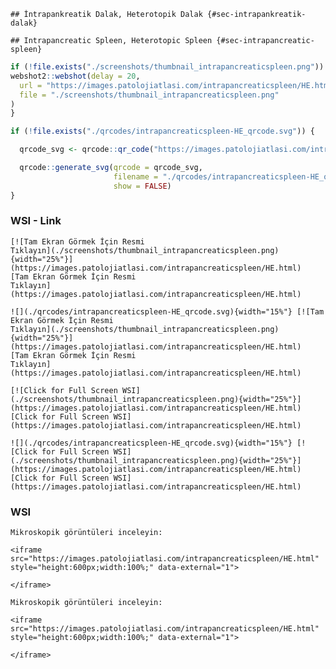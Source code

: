 
```asis
## İntrapankreatik Dalak, Heterotopik Dalak {#sec-intrapankreatik-dalak}
```


```asis
## Intrapancreatic Spleen, Heterotopic Spleen {#sec-intrapancreatic-spleen}
```




```r
if (!file.exists("./screenshots/thumbnail_intrapancreaticspleen.png")) {
webshot2::webshot(delay = 20,
  url = "https://images.patolojiatlasi.com/intrapancreaticspleen/HE.html",
  file = "./screenshots/thumbnail_intrapancreaticspleen.png"
)
}
```



```r
if (!file.exists("./qrcodes/intrapancreaticspleen-HE_qrcode.svg")) {

  qrcode_svg <- qrcode::qr_code("https://images.patolojiatlasi.com/intrapancreaticspleen/HE.html")

  qrcode::generate_svg(qrcode = qrcode_svg,
                       filename = "./qrcodes/intrapancreaticspleen-HE_qrcode.svg",
                       show = FALSE)
}
```



::::: panel-tabset


### WSI - Link



:::: {.content-hidden when-format="pdf"}



```asis

[![Tam Ekran Görmek İçin Resmi
Tıklayın](./screenshots/thumbnail_intrapancreaticspleen.png){width="25%"}](https://images.patolojiatlasi.com/intrapancreaticspleen/HE.html)
[Tam Ekran Görmek İçin Resmi
Tıklayın](https://images.patolojiatlasi.com/intrapancreaticspleen/HE.html)
```






::::





:::: {.content-visible when-format="pdf"}



```asis

![](./qrcodes/intrapancreaticspleen-HE_qrcode.svg){width="15%"} [![Tam Ekran Görmek İçin Resmi
Tıklayın](./screenshots/thumbnail_intrapancreaticspleen.png){width="25%"}](https://images.patolojiatlasi.com/intrapancreaticspleen/HE.html)
[Tam Ekran Görmek İçin Resmi
Tıklayın](https://images.patolojiatlasi.com/intrapancreaticspleen/HE.html)
```







::::




:::: {.content-hidden when-format="pdf"}



```asis

[![Click for Full Screen WSI](./screenshots/thumbnail_intrapancreaticspleen.png){width="25%"}](https://images.patolojiatlasi.com/intrapancreaticspleen/HE.html)
[Click for Full Screen WSI](https://images.patolojiatlasi.com/intrapancreaticspleen/HE.html)
```






::::





:::: {.content-visible when-format="pdf"}




```asis

![](./qrcodes/intrapancreaticspleen-HE_qrcode.svg){width="15%"} [![Click for Full Screen WSI](./screenshots/thumbnail_intrapancreaticspleen.png){width="25%"}](https://images.patolojiatlasi.com/intrapancreaticspleen/HE.html)
[Click for Full Screen WSI](https://images.patolojiatlasi.com/intrapancreaticspleen/HE.html)
```






::::


### WSI




```asis

Mikroskopik görüntüleri inceleyin:

<iframe src="https://images.patolojiatlasi.com/intrapancreaticspleen/HE.html" style="height:600px;width:100%;" data-external="1">

</iframe>

```



```asis

Mikroskopik görüntüleri inceleyin:

<iframe src="https://images.patolojiatlasi.com/intrapancreaticspleen/HE.html" style="height:600px;width:100%;" data-external="1">

</iframe>

```



:::::


